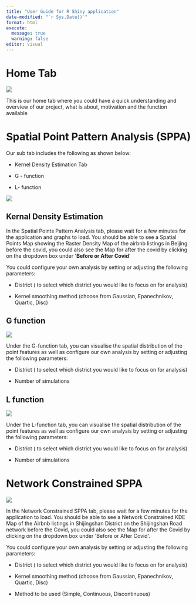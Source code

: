 ```yaml
---
title: "User Guide for R Shiny application"
date-modified: "`r Sys.Date()`"
format: html
execute: 
  message: true 
  warning: false
editor: visual
---
```


# Home Tab

![](image/homepage.jpg)

This is our home tab where you could have a quick understanding and overview of our project, what is about, motivation and the function available 

# Spatial Point Pattern Analysis (SPPA)

Our sub tab includes the following as shown below:

-   Kernel Density Estimation Tab

-   G - function 

-   L- function

![](image/SPPA_overview.png)

## Kernal Density Estimation

In the Spatial Points Pattern Analysis tab, please wait for a few minutes for the application and graphs to load. You should be able to see a Spatial Points Map showing the Raster Density Map of the airbnb listings in Beijing before the covid, you could also see the Map for after the covid by clicking on the dropdown box under \'**Before or After Covid**\'

You could configure your own analysis by setting or adjusting the following parameters:

-   District ( to select which district you would like to focus on for analysis)

-   Kernel smoothing method (choose from Gaussian, Epanechnikov, Quartic, Disc)

## G function

![](image/SPPA_G.png)

Under the G-function tab, you can visualise the spatial distribution of the point features as well as configure our own analysis by setting or adjusting the following parameters:

-   District ( to select which district you would like to focus on for analysis)

-   Number of simulations 

## L function

![](image/SPPA_L.png)

Under the L-function tab, you can visualise the spatial distribution of the point features as well as configure our own analysis by setting or adjusting the following parameters:

-   District ( to select which district you would like to focus on for analysis)

-   Number of simulations

# Network Constrained SPPA

![](image/Network_KDE.jpg)

In the Network Constrained SPPA tab, please wait for a few minutes for the application to load. You should be able to see a Network Constrained KDE Map of the Airbnb listings in Shijingshan District on the Shijingshan Road network before the Covid, you could also see the Map for after the Covid by clicking on the dropdown box under \'Before or After Covid\'.

You could configure your own analysis by setting or adjusting the following parameters:

-   District ( to select which district you would like to focus on for analysis)

-   Kernel smoothing method (choose from Gaussian, Epanechnikov, Quartic, Disc)

-   Method to be used (Simple, Continuous, Discontinuous) 

